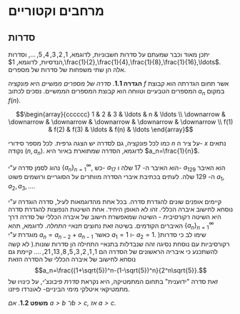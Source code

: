 \frontmatter
\maketitle
\tableofcontents
\mainmatter

# מרחבים וקטוריים

\selectlanguage{hebrew}

## סדרות


יתכן מאוד וכבר שמעתם על סדרות חשבוניות, לדוגמא, $1,2,3,4,5,\ldots$, וסדרות הנדסיות, לדוגמא, $1,\frac{1}{2},\frac{1}{4},\frac{1}{8},\frac{1}{16},\ldots$. אלה הן שתי משפחות של סדרות של מספרים.

::: definition
**הגדרה 1.1**. *סדרה של מספרים ממשיים* היא פונקציה $f$ אשר תחום הגדרתה הוא קבוצת המספרים הטבעיים וטווחה הוא קבוצת המספרים הממשיים. נסכים לכתוב $a_n$ במקום $f(n)$.
:::

$$\begin{array}{cccccc}
1 & 2 & 3 & \ldots & n & \ldots \\
\downarrow & \downarrow & \downarrow & \downarrow & \downarrow & \downarrow \\
f(1) & f(2) & f(3) & \ldots & f(n) & \ldots
\end{array}$$

כמו לכל פונקציה, גם לסדרה יש הצגה גרפית. לכל מספר סידורי $n$ על ציר ה- $x$ נתאים נקודה $(n,a_n)$. לדוגמא, הסדרה שמתוארת באיור היא $a_n=\frac{1}{n}$.

\vspace{1cm}
\selectlanguage{english}

::: center
\begin{tikzpicture}
  \begin{axis}[
    axis lines = left,
    xlabel = {$n$},
    ylabel = {$a_n=\frac{1}{n}$},
    xtick = {1,2,3,4,5,6,7},
    ytick = {0, 0.2, 0.4, 0.6, 0.8, 1.0},
    ymin=0, ymax=1.1,
    xmin=0.5, xmax=7.5,
    width=12cm,
    height=6cm,
    grid=both,
  ]
    \addplot[only marks, mark=*, mark size=2pt] coordinates {
      (1,1)
      (2,0.5)
      (3,0.333)
      (4,0.25)
      (5,0.2)
      (6,0.166)
      (7,0.142)
    };
  \end{axis}
\end{tikzpicture}
:::

\selectlanguage{hebrew}

נהוג לסמן סדרה ע\"י $\{a_n\}_{n=1}^\infty$, כש- $a_{17}$ הוא האיבר ה- $17$ שלה ו- $a_{129}$ הוא האיבר ה- $129$ שלה. לעתים בכתיבת איברי הסדרה מוותרים על הסוגריים ורושמים פשוט $a_1,a_2,a_3,\ldots$.


\begin{exsample}\rm
    \begin{enumerate}
         \item 
$\{n\}_{n=1}^\infty$ 
היא סדרה של מספרים טבעיים המופיעים לפי הסדר ה"טבעי" שלהם, כלומר,
$$1,2,3,4,5,\ldots.$$
\item $\{2n-1\}_{n=1}^\infty$ 
היא סדרה של מספרים טבעיים אי-זוגיים, 
כלומר, 
$$1,3,5,7,9,\ldots.$$
\item הסדרה 
$a_n=1$ 
לכל 
$n$, 
כלומר 
$$1,1,1,1,1,\ldots.$$
\item $\{(-1)^n\}_{n=1}^\infty$ 
היא סדרה של מספרים 
$-1$ 
ו- 
$1$ 
המתחלפים, כלומר, 
$$-1,1,-1,1,-1,\ldots.$$
\item $\left\{\frac{(-1)^{n+1}}{n}\right\}_{n=1}^\infty$ 
היא הסדרה הבאה 
$$1,-\frac{1}{2},\frac{1}{3},-\frac{1}{4},\frac{1}{5},\ldots.$$
    \end{enumerate}
\end{exsample}


קיימים אופנים שונים להגדרת סדרה. בכל אחת מהדוגמאות לעיל, סדרה הוגדרה ע\"י נוסחא לחישוב איברה הכללי. זהו לא האופן היחיד. אחת השיטות הנפוצות להגדרת סדרה היא השיטה *רקורסיבית* - השיטה שמאפשרת חישוב של איברה הכללי של סדרה דרך האיברים הקודמים. בשיטה זאת נחוצים *תנאיי התחלה*. לדוגמא, תהא $\{a_n\}_{n=1}^\infty$ מוגדרת ע\"י $a_{n}=a_{n-2}+a_{n-1}$ כאשר $a_1=1$ ו- $a_2=1$. )שימו לב כי סדרות רקורסיביות עם נוסחת נסיגה זהה שנבדלות בתנאיי התחילה הן סדרות שונות.( לא קשה להשתכנע כי איבריה הראשונים של הסדרה הם $1,1,2,3,5,8,13,21,\ldots$. קיימת גם נוסחא לחישוב של איברה הכללי של הסדרה הזאת $$a_n=\frac{(1+\sqrt{5})^n-(1-\sqrt{5})^n}{2^n\sqrt{5}}.$$ זאת סדרה \"ידוענית\" בתחום המתמטיקה, היא נקראת *סדרת פיבונצ'י*, על כינויו של מתמטיקאי איטלקי מימי הביניים- לאונרדו פיזנו.

::: theorem
**משפט 1.2**. *אם $a > b$ ו־$b > c$, אז $a > c$.*
:::